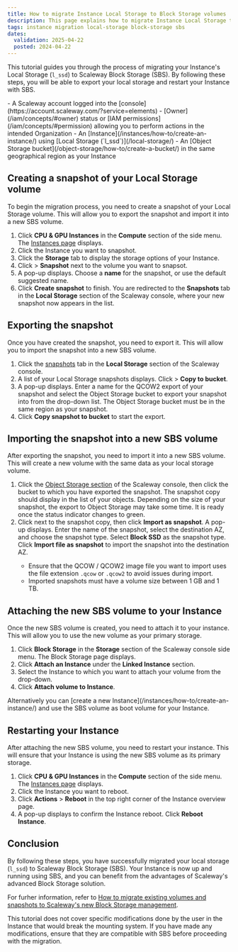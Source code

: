 ```yaml
---
title: How to migrate Instance Local Storage to Block Storage volumes
description: This page explains how to migrate Instance Local Storage to Block Storage volumes.
tags: instance migration local-storage block-storage sbs
dates:
  validation: 2025-04-22
  posted: 2024-04-22
---
```



This tutorial guides you through the process of migrating your Instance's Local Storage (`l_ssd`) to Scaleway Block Storage (SBS). 
By following these steps, you will be able to export your local storage and restart your Instance with SBS.

<Requirements />
- A Scaleway account logged into the [console](https://account.scaleway.com/?service=elements)
- [Owner](/iam/concepts/#owner) status or [IAM permissions](/iam/concepts/#permission) allowing you to perform actions in the intended Organization
- An [Instance](/instances/how-to/create-an-instance/) using [Local Storage (`l_ssd`)](/local-storage/)
- An [Object Storage bucket](/object-storage/how-to/create-a-bucket/) in the same geographical region as your Instance

## Creating a snapshot of your Local Storage volume

To begin the migration process, you need to create a snapshot of your Local Storage volume. This will allow you to export the snapshot and import it into a new SBS volume.

1. Click **CPU & GPU Instances** in the **Compute** section of the side menu. The [Instances page](https://account.scaleway.com/?service=elementsinstance/servers) displays.
2. Click the Instance you want to snapshot.
3. Click the **Storage** tab to display the storage options of your Instance.
4. Click <Icon name="more" /> > **Snapshot** next to the volume you want to snapsot.
5. A pop-up displays. Choose a **name** for the snapshot, or use the default suggested name.
6. Click **Create snapshot** to finish. You are redirected to the **Snapshots** tab in the **Local Storage** section of the Scaleway console, where your new snapshot now appears in the list.

## Exporting the snapshot

Once you have created the snapshot, you need to export it. This will allow you to import the snapshot into a new SBS volume.

1. Click the [snapshots](https://account.scaleway.com/?service=elementslocal-storage/snapshots) tab in the **Local Storage** section of the Scaleway console.
2. A list of your Local Storage snapshots displays. Click <Icon name="more" /> > **Copy to bucket**.
3. A pop-up displays. Enter a name for the QCOW2 export of your snapshot and select the Object Storage bucket to export your snapshot into from the drop-down list.
    <Message type="note">
      The Object Storage bucket must be in the same region as your snapshot.
    </Message>
4. Click **Copy snapshot to bucket** to start the export.

## Importing the snapshot into a new SBS volume

After exporting the snapshot, you need to import it into a new SBS volume. This will create a new volume with the same data as your local storage volume.

1. Click the [Object Storage section](https://account.scaleway.com/?service=elementsobject-storage/buckets) of the Scaleway console, then click the bucket to which you have exported the snapshot. The snapshot copy should display in the list of your objects.
    <Message type="note">
    Depending on the size of your snapshot, the export to Object Storage may take some time. It is ready once the status indicator changes to green.
    </Message>
2. Click <Icon name="more" /> next to the snapshot copy, then click **Import as snapshot**. A pop-up displays. Enter the name of the snapshot, select the destination AZ, and choose the snapshot type.
    Select **Block SSD** as the snapshot type. Click **Import file as snapshot** to import the snapshot into the destination AZ.
    <Message type="important">
      - Ensure that the QCOW / QCOW2 image file you want to import uses the file extension `.qcow` or `.qcow2` to avoid issues during import.
      - Imported snapshots must have a volume size between 1 GB and 1 TB.
    </Message>

## Attaching the new SBS volume to your Instance

Once the new SBS volume is created, you need to attach it to your instance. This will allow you to use the new volume as your primary storage.

1. Click **Block Storage** in the **Storage** section of the Scaleway console side menu. The Block Storage page displays.
2. Click **Attach an Instance** under the **Linked Instance** section.
3. Select the Instance to which you want to attach your volume from the drop-down.
4. Click **Attach volume to Instance**.

<Message type="tip">
  Alternatively you can [create a new Instance](/instances/how-to/create-an-instance/) and use the SBS volume as boot volume for your Instance.
</Message>

## Restarting your Instance

After attaching the new SBS volume, you need to restart your instance. This will ensure that your Instance is using the new SBS volume as its primary storage.

1. Click **CPU & GPU Instances** in the **Compute** section of the side menu. The [Instances page](https://account.scaleway.com/?service=elementsinstance/servers) displays.
2. Click the Instance you want to reboot.
3. Click **Actions** > **Reboot** in the top right corner of the Instance overview page.
4. A pop-up displays to confirm the Instance reboot. Click **Reboot Instance**.

## Conclusion

By following these steps, you have successfully migrated your local storage (`l_ssd`) to Scaleway Block Storage (SBS).
Your Instance is now up and running using SBS, and you can benefit from the advantages of Scaleway's advanced Block Storage solution.

For furher information, refer to [How to migrate existing volumes and snapshots to Scaleway's new Block Storage management](/instances/how-to/migrate-volumes-snapshots-to-sbs/).

<Message type="note">
  This tutorial does not cover specific modifications done by the user in the Instance that would break the mounting system.
  If you have made any modifications, ensure that they are compatible with SBS before proceeding with the migration.
</Message>

